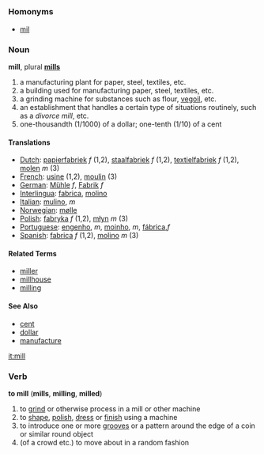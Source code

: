 =={{en}}==

===Homonyms===
*[[mil]]

===Noun===
'''mill''', plural '''[[mills]]'''

# a manufacturing plant for paper, steel, textiles, etc.
# a building used for manufacturing paper, steel, textiles, etc.
# a grinding machine for substances such as flour, [[w:vegoil|vegoil]], etc.
# an establishment that handles a certain type of situations routinely, such as a ''divorce mill'', etc.
# one-thousandth (1/1000) of a dollar; one-tenth (1/10) of a cent

==== Translations ====
*[[Dutch]]: [[papierfabriek]] ''f'' (1,2), [[staalfabriek]] ''f'' (1,2), [[textielfabriek]] ''f'' (1,2), [[molen]] ''m'' (3)
*[[French]]: [[usine]] (1,2), [[moulin]] (3)
*[[German]]: [[Mühle]] ''f'', [[Fabrik]] ''f''
*[[Interlingua]]: [[fabrica]], [[molino]]
*[[Italian]]: [[mulino]], ''m''
*[[Norwegian]]: [[mølle]]
*[[Polish]]: [[fabryka]] ''f'' (1,2), [[młyn]] ''m'' (3)
*[[Portuguese]]: [[engenho]], ''m'', [[moinho]], ''m'', [[fábrica]],''f''
*[[Spanish]]: [[fabrica]] ''f'' (1,2), [[molino]] ''m'' (3)

====Related Terms====
*[[miller]]
*[[millhouse]]
*[[milling]]

====See Also====
*[[cent]]
*[[dollar]]
*[[manufacture]]

[[it:mill]]

===Verb===
'''to mill''' ('''mills''', '''milling''', '''milled''')

#to [[grind]] or otherwise process in a mill or other machine
#to [[shape]], [[polish]], [[dress]] or [[finish]] using a machine
#to introduce one or more [[groove]]s or a pattern around the edge of a coin or similar round object
#(of a crowd etc.) to move about in a random fashion